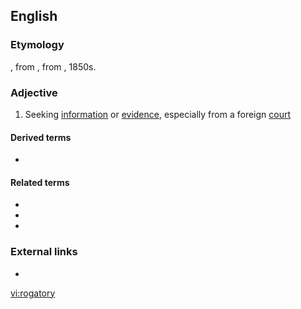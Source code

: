 ==English==

===Etymology===
{{bor|fr|rogatoire|lang=en}}, from {{etyl|ML.|-}} {{m|la|rogātōrius||interrogatory}}, from {{m|la|rogō||I ask, enquire}}, 1850s.

===Adjective===
{{en-adj}}

# {{lb|en|law}} Seeking [[information]] or [[evidence]], especially from a foreign [[court]]

====Derived terms====
* {{l|en|rogatory letter}}

====Related terms====
* {{l|en|interrogatory}}
* {{l|en|rogation}}
* {{l|en|subrogation}}

===External links===
* {{pedia|Letter rogatory|lang=en}}

[[vi:rogatory]]